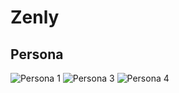 # Zenly
## Persona
![Persona 1](assets/zenly/Persona 1.jpg)
![Persona 3](assets/zenly/Persona -- Zenly.png)
![Persona 4](assets/zenly/persona1.png)
